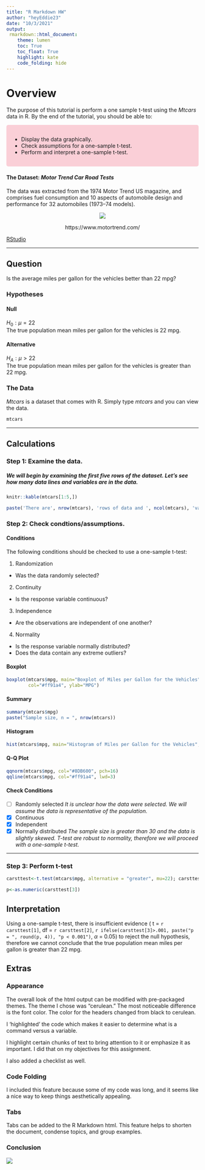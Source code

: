 ```yaml
---
title: "R Markdown HW"
author: "heyEddie23"
date: "10/3/2021"
output: 
 rmarkdown::html_document:
    theme: lumen 
    toc: True
    toc_float: True
    highlight: kate
    code_folding: hide
---
```


# Overview
The purpose of this tutorial is perform a one sample t-test using the *Mtcars* data in R.  By the end of the tutorial, you should be able to:

<style>
div.pink { background-color:#facfd7; border-radius: 5px; padding: 15px;}
</style>
<div class = "pink">

* Display the data graphically.
* Check assumptions for a one-sample t-test.
* Perform and interpret a one-sample t-test.
</div>

#### The Dataset: *Motor Trend Car Road Tests*
The data was extracted from the 1974 Motor Trend US magazine, and comprises fuel consumption and 10 aspects of automobile design and performance for 32 automobiles (1973–74 models).

<center>
![ ](C:\\Users\\ashed\\OneDrive - Southern Methodist University\\Consulting Class\\RMarkdown HW\\1974MT.jpg)

https://www.motortrend.com/
</center>

[RStudio](C:\Users\ashed\OneDrive\Documents\GitHub\heyeddie23.github.io\practice.html)


***
## Question
Is the average miles per gallon for the vehicles better than 22 mpg?

### Hypotheses

#### Null

$H_0: \mu = 22$  
The true population mean miles per gallon for the vehicles is 22 mpg.


#### Alternative

$H_A: \mu > 22$  
The true population mean miles per gallon for the vehicles is greater than 22 mpg.

### The Data
*Mtcars* is a dataset that comes with R.  Simply type *mtcars* and you can view the data.
```r
mtcars
```
**************************

## Calculations

### Step 1: Examine the data.
##### We will begin by examining the first five rows of the dataset.  Let's see how many data lines and variables are in the data.

```r
knitr::kable(mtcars[1:5,])
```

```r
paste('There are', nrow(mtcars), 'rows of data and ', ncol(mtcars), 'variables.')
```


### Step 2: Check  condtions/assumptions. {.tabset}
#### Conditions
The following conditions should be checked to use a one-sample t-test: 

1. Randomization
  * Was the data randomly selected?
2. Continuity
  * Is the response variable continuous?
3. Independence
  * Are the observations are independent of one another?
4. Normality
  * Is the response variable normally distributed?
  * Does the data contain any extreme outliers?

#### Boxplot
```r
boxplot(mtcars$mpg, main="Boxplot of Miles per Gallon for the Vehicles",
        col="#ff91a4", ylab="MPG")
```

#### Summary
```r
summary(mtcars$mpg)
paste("Sample size, n = ", nrow(mtcars))
```

#### Histogram
```r
hist(mtcars$mpg, main="Histogram of Miles per Gallon for the Vehicles", xlab = "MPG", col="#8DB600")
```


#### Q-Q Plot
```r
qqnorm(mtcars$mpg, col="#8DB600", pch=16)
qqline(mtcars$mpg, col="#ff91a4", lwd=3)
```

#### Check Conditions

- [ ] Randomly selected       *It is unclear how the data were selected.  We will assume the data is representative of the population.*
- [x] Continuous
- [x] Independent
- [x] Normally distributed       *The sample size is greater than 30 and the data is slightly skewed.  T-test are robust to normality, therefore we will proceed with a one-sample t-test.*



******************************

### Step 3: Perform t-test

```r
carsttest<-t.test(mtcars$mpg, alternative = "greater", mu=22); carsttest
```
```r
p<-as.numeric(carsttest[3])
```




## Interpretation

Using a one-sample t-test, there is insufficient evidence ( t = `r carsttest[1]`, df = `r carsttest[2]`, `r ifelse(carsttest[3]>.001, paste("p = ", round(p, 4)), "p < 0.001")`, $\alpha$ = 0.05) to reject the null hypothesis, therefore we cannot conclude that the true population mean miles per gallon is greater than 22 mpg.

## Extras {.tabset}

### Appearance
The overall look of the html output can be modified with pre-packaged themes.  The theme I chose was "cerulean."  The most noticeable difference is the font color.  The color for the headers changed from black to cerulean.

I 'highlighted' the code which makes it easier to determine what is a command versus a variable.

I highlight certain chunks of text to bring attention to it or emphasize it as important.  I did that on my objectives for this assignment.

I also added a checklist as well.

### Code Folding
I included this feature because some of my code was long, and it seems like a nice way to keep things aesthetically appealing.

### Tabs
Tabs can be added to the R Markdown html.  This feature helps to shorten the document, condense topics, and group examples.

### Conclusion

![ ](C:\\Users\\ashed\\OneDrive - Southern Methodist University\\Consulting Class\\RMarkdown HW\\Thankyou.gif)
